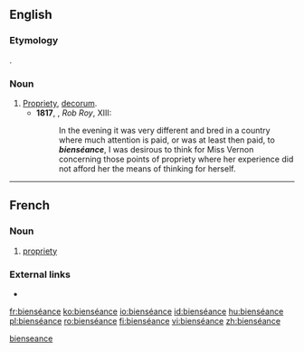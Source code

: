 ==English==

===Etymology===
{{borrowing|fr|lang=en}} {{term|bienséance|lang=fr}}.

===Noun===
{{en-noun|-}}

# [[propriety|Propriety]], [[decorum]].
#* '''1817''', {{w|Walter Scott}}, ''Rob Roy'', XIII:
#*: In the evening it was very different and bred in a country where much attention is paid, or was at least then paid, to '''''bienséance''''', I was desirous to think for Miss Vernon concerning those points of propriety where her experience did not afford her the means of thinking for herself.

[[Category:English terms spelled with É|bienseance]]

----

==French==

===Noun===
{{fr-noun|f}}

# [[propriety]]

===External links===
* {{R:TLFi}}

[[fr:bienséance]]
[[ko:bienséance]]
[[io:bienséance]]
[[id:bienséance]]
[[hu:bienséance]]
[[pl:bienséance]]
[[ro:bienséance]]
[[fi:bienséance]]
[[vi:bienséance]]
[[zh:bienséance]]